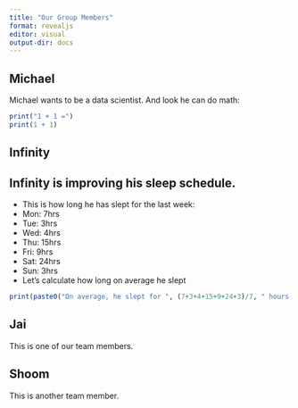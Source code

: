 ```yaml
---
title: "Our Group Members"
format: revealjs
editor: visual
output-dir: docs
---
```


## Michael

Michael wants to be a data scientist. And look he can do math:

```r
print("1 + 1 =")
print(1 + 1)
```

## Infinity

## Infinity is improving his sleep schedule.

 - This is how long he has slept for the last week:
 - Mon: 7hrs
 - Tue: 3hrs
 - Wed: 4hrs
 - Thu: 15hrs
 - Fri: 9hrs
 - Sat: 24hrs
 - Sun: 3hrs
 - Let's calculate how long on average he slept

```r
print(paste0("On average, he slept for ", (7+3+4+15+9+24+3)/7, " hours last week."))
```

## Jai

This is one of our team members.

## Shoom

This is another team member.


